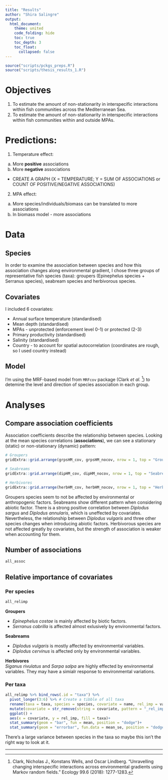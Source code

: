 ```yaml
---
title: "Results"
author: "Shira Salingre"
output: 
  html_document:
    theme: united
    code_folding: hide
    toc: true
    toc_depth: 3
    toc_float:
      collapsed: false
---
```


```r
source("scripts/pckgs_preps.R")
source("scripts/thesis_results_1.R")

```

# Objectives  

1. To estimate the amount of non-stationarity in interspecific interactions within fish communities across the Mediterranean Sea.  
2. To estimate the amount of non-stationarity in interspecific interactions within fish communities within and outside MPAs.  

# Predictions:

1. Temperature effect:
  a. More **positive** associations  
  b. More **negative** associations
  * CREATE A GRAPH (X = TEMPERATURE; Y = SUM OF ASSOCIATIONS or COUNT OF POSITIVE/NEGATIVE ASSOCIATIONS)  
2. MPA effect:
  a. More species/individuals/biomass can be translated to more associations
  b. In biomass model - more associations
  
# Data

## Species  
In order to examine the association between species and how this association changes along environmental gradient, I chose three groups of representative fish species (taxa): groupers (Epinephelus species + Serranus species), seabream species and herbivorous species.  

## Covariates  

I included 6 covariates:

* Annual surface temperature (standardised)
* Mean depth (standardised)
* MPAs - unprotected (enforcement level 0-1) or protected (2-3)
* Primary productivity (standardised)
* Salinity (standardised)
* Country - to account for spatial autocorrelation (coordinates are rough, so I used country instead)

## Model  
I'm using the MRF-based model from `MRFcov` package (Clark _et al._ [^1]) to detemine the level and direction of species association in each group.  

<!-- From Roi's comments on proposal: 

- Is there any grounds to hypothesise that in warmer areas the associations will be going a certain direction? (more/less associations, weaker/stringer associations) --- NETWORK LEVEL  
- How to identify patterns?  
- Invasive species gradient --- WE CAN MAKE A SORT OF INDEX OF INVASION  
- What variable is being measured? Strength of associations? Direction of associations? Count of associations?  

**I THINK WE SHOULD USE DIFFERENT VARIABLES FOR DIFFERENT QUESTIONS**  


-->

# Analyses

## Compare association coefficients

Association coefficients describe the relationship between species. Looking at the mean species correlations (**associations**), we can see a stationary (static) or non-stationary (dynamic) pattern:

```r
# Groupers
gridExtra::grid.arrange(grpsHM_cov, grpsHM_nocov, nrow = 1, top = "Groupers co-occurrence")

# Seabreams
gridExtra::grid.arrange(dipHM_cov, dipHM_nocov, nrow = 1, top = "Seabream co-occurrence")

# Herbivores
gridExtra::grid.arrange(herbHM_cov, herbHM_nocov, nrow = 1, top = "Herbivores co-occurrence")
```

Groupers species seem to not be affected by environmental or anthropogenic factors. Seabreams show different pattern when considering abiotic factor. There is a strong positive correlation between *Diplodus sargus* and *Diplodus annularis*, which is uneffected by covariates. Nevertheless, the relationship between *Diplodus vulgaris* and three other species changes when introducing abiotic factors. Herbivorous species are not affected greatly by covariates, but the strength of association is weaker when accounting for them.

## Number of associations

```r
all_assoc
```

<!--Change to include only biotic associations-->

## Relative importance of covariates

### Per species
```r
all_relimp
```

**Groupers**  

- *Epinephelus costae* is mainly affected by biotic factors.
- *Serranus cabrilla* is affected almost exlusively by environmental factors.

**Seabreams**  

- *Diplodus vulgaris* is mostly affected by environmental variables.
- *Diplodus cervinus* is affected only by environmental variables.

**Herbivores**  
*Siganus rivulatus* and *Sarpa salpa* are highly effected by environmental variables. They may have a simialr response to environmental variations.

### Per taxa

```r
all_relimp %>% bind_rows(.id = "taxa") %>%
  pivot_longer(3:6) %>% # Create a tibble of all taxa
  rename(taxa = taxa, species = species, covariate = name, rel_imp = value) %>%
  mutate(covariate = str_remove(string = covariate, pattern = "_rel_imp")) %>% 
  ggplot() +
  aes(x = covariate, y = rel_imp, fill = taxa)+
  stat_summary(geom = "bar", fun = mean, position = "dodge")+
  stat_summary(geom = "errorbar", fun.data = mean_se, position = "dodge")
```

There's a large variance between species in the taxa so maybe this isn't the right way to look at it.

<!-- Connectance (Delams _et al._ [^2]) is a measure of comparison between networks. Essentially, it describes the level of connectedness of species in the network as a proportion the potential associations in the network: -->

<!--     C0 = [total # of edges] / [total # of nodes^2 (total possible connections)] -->

<!-- L = number of edges (associations)   -->
<!-- S = number of nodes (species)   -->
<!-- M = S^2   -->
<!-- connectance (C0) = L/M   -->

___

[^1]: Clark, Nicholas J., Konstans Wells, and Oscar Lindberg. "Unravelling changing interspecific interactions across environmental gradients using Markov random fields." Ecology 99.6 (2018): 1277-1283.

[^2]: Delmas, E., Besson, M., Brice, M. H., Burkle, L. A., Dalla Riva, G. V., Fortin, M. J., ... & Olesen, J. M. (2019). Analysing ecological networks of species interactions. Biological Reviews, 94(1), 16-36.

